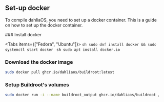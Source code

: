 
## Set-up docker

To compile dahliaOS, you need to set up a docker container. This is a guide on how to set up the docker container.

<Steps>
### Install docker

<Tabs items={["Fedora", "Ubuntu"]}>
  <Tab>```sh sudo dnf install docker && sudo systemctl start docker ```</Tab>
  <Tab>```sh sudo apt install docker.io ```</Tab>
</Tabs>

### Download the docker image

```sh
sudo docker pull ghcr.io/dahliaos/buildroot:latest
```

### Setup Buildroot's volumes

```sh
sudo docker run -i --name buildroot_output ghcr.io/dahliaos/buildroot /bin/echo "Data only."
```

</Steps>
